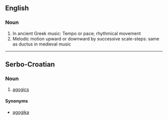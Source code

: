 ==English==

===Noun===
{{en-noun}}

# In ancient Greek music: Tempo or pace; rhythmical movement
# Melodic motion upward or downward by successive scale-steps: same as ductus in medieval music

----

==Serbo-Croatian==
{{rfc-auto}}

===Noun===
{{hr-noun|f}}

# [[agogics]]

====Synonyms====
* [[agogika#Serbo-Croatian|agogika]]